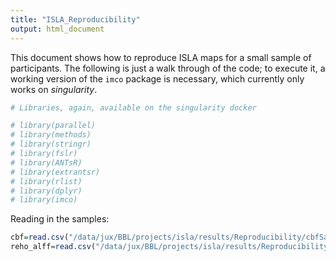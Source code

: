 ```yaml
---
title: "ISLA_Reproducibility"
output: html_document
---
```


This document shows how to reproduce ISLA maps for a small sample of participants. The following is just a walk through of the code; to execute it, a working version of the `imco` package is necessary, which currently only works on *singularity*.

```r
# Libraries, again, available on the singularity docker

# library(parallel)
# library(methods)
# library(stringr)
# library(fslr)
# library(ANTsR)
# library(extrantsr)
# library(rlist)
# library(dplyr)
# library(imco)
```

Reading in the samples:

```r
cbf=read.csv("/data/jux/BBL/projects/isla/results/Reproducibility/cbfSample.csv")
reho_alff=read.csv("/data/jux/BBL/projects/isla/results/Reproducibility/restSample.csv")
```

